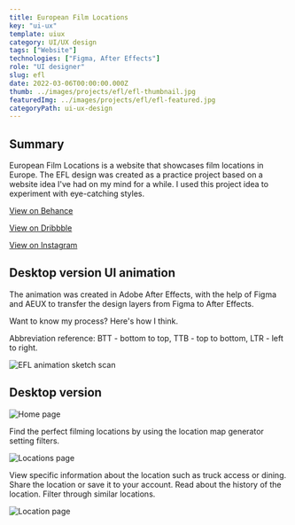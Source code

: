 ---
title: European Film Locations
key: "ui-ux"
template: uiux
category: UI/UX design
tags: ["Website"]
technologies: ["Figma, After Effects"]
role: "UI designer"
slug: efl
date: 2022-03-06T00:00:00.000Z
thumb: ../images/projects/efl/efl-thumbnail.jpg
featuredImg: ../images/projects/efl/efl-featured.jpg
categoryPath: ui-ux-design
---





<Summary>

## Summary

European Film Locations is a website that showcases film locations in Europe. The EFL design was created as a practice project based on a website idea I've had on my mind for a while. I used this project idea to experiment with eye-catching styles.

<div className="social-links">

<Social>

<a href="https://www.behance.net/gallery/155604059/European-Film-Locations" className="social-icon">

<FaBehance />

<span>

View on Behance

</span>

</a>

</Social>

<Social>

<a href="https://dribbble.com/shots/21322142-European-Film-Locations" className="social-icon">

<FaDribbble />

<span>

View on Dribbble

</span>

</a>

</Social>

<Social>

<a href="https://www.instagram.com/p/CkI5FNRspNa/" className="social-icon">

<FaInstagram />

<span>

View on Instagram

</span>

</a>

</Social>

</div>

</Summary>

<PSpacing>

## Desktop version UI animation

<Grid2>

<PSpacing2>

The animation was created in Adobe After Effects, with the help of Figma and AEUX to transfer the design layers from Figma to After Effects.

</PSpacing2>

<PSpacing2>

Want to know my process? Here's how I think.

Abbreviation reference: BTT - bottom to top, TTB - top to bottom, LTR - left to right.

</PSpacing2>

</Grid2>

</PSpacing>

<Grid2>

<Item>

<FlexGallery2>

<VideoWeb>

<ReactPlayer
  className="react-player"
  width="100%"
  height="100%"
  controls={true}
  loop={true}
  playing={true}
  url="https://vimeo.com/822083951"
/>

</VideoWeb>

</FlexGallery2>

</Item>

<Item>

<FlexItem2>

![EFL animation sketch scan](../images/projects/efl/sketch.jpg "EFL animation sketch scan")

</FlexItem2>

</Item>

</Grid2>

<PSpacing>

## Desktop version

</PSpacing>

<Item>

![Home page](../images/projects/efl/home.jpg "EFL home page")

</Item>

<PSpacing>

Find the perfect filming locations by using the location map generator setting filters.

</PSpacing>

<Item>

![Locations page](../images/projects/efl/locations.jpg "EFL locations page")

</Item>

<PSpacing>

View specific information about the location such as truck access or dining. Share the location or save it to your account. Read about the history of the location. Filter through similar locations.

</PSpacing>

<Item>

![Location page](../images/projects/efl/location.jpg "EFL location page")

</Item>

<PreFooter />
